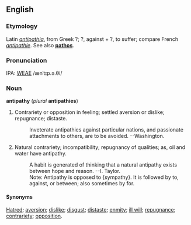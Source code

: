 ==English==
===Etymology===
Latin ''[[antipathia]]'', from Greek ?; ?, against + ?, to suffer; compare French ''[[antipathie]]''.  See also '''[[pathos]]'''.

===Pronunciation===
IPA: [[WEAE]] /ænˈtɪp.ə.θi/

===Noun===
'''antipathy''' (''plural'' '''antipathies''')

# Contrariety or opposition in feeling; settled aversion or dislike; repugnance; distaste.
#:    Inveterate antipathies against particular nations, and passionate attachments to others, are to be avoided. --Washington.
# Natural contrariety; incompatibility; repugnancy of qualities; as, oil and water have antipathy.
#:    A habit is generated of thinking that a natural antipathy exists between hope and reason. --I. Taylor.
#:    Note: Antipathy is opposed to {sympathy}. It is followed by to, against, or between; also sometimes by for.


====Synonyms====
[[Hatred]]; [[aversion]]; [[dislike]]; [[disgust]]; [[distaste]]; [[enmity]]; [[ill will]]; [[repugnance]]; [[contrariety]]; [[opposition]].

{{webster}}